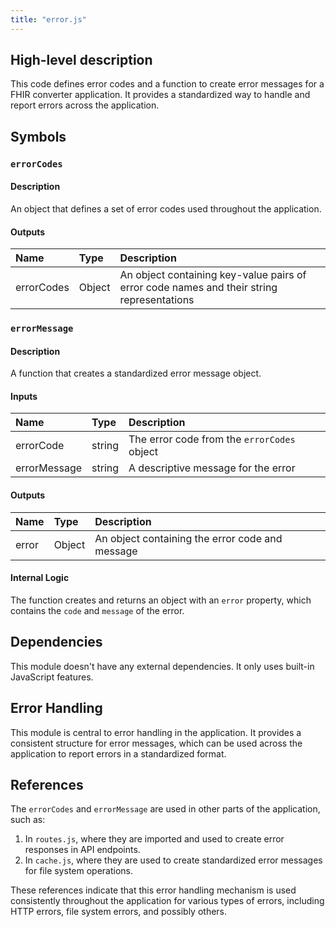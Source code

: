 ```yaml
---
title: "error.js"
---
```


## High-level description
This code defines error codes and a function to create error messages for a FHIR converter application. It provides a standardized way to handle and report errors across the application.

## Symbols

### `errorCodes`
#### Description
An object that defines a set of error codes used throughout the application.

#### Outputs
| Name | Type | Description |
|:-----|:-----|:------------|
| errorCodes | Object | An object containing key-value pairs of error code names and their string representations |

### `errorMessage`
#### Description
A function that creates a standardized error message object.

#### Inputs
| Name | Type | Description |
|:-----|:-----|:------------|
| errorCode | string | The error code from the `errorCodes` object |
| errorMessage | string | A descriptive message for the error |

#### Outputs
| Name | Type | Description |
|:-----|:-----|:------------|
| error | Object | An object containing the error code and message |

#### Internal Logic
The function creates and returns an object with an `error` property, which contains the `code` and `message` of the error.

## Dependencies
This module doesn't have any external dependencies. It only uses built-in JavaScript features.

## Error Handling
This module is central to error handling in the application. It provides a consistent structure for error messages, which can be used across the application to report errors in a standardized format.

## References
The `errorCodes` and `errorMessage` are used in other parts of the application, such as:
1. In `routes.js`, where they are imported and used to create error responses in API endpoints.
2. In `cache.js`, where they are used to create standardized error messages for file system operations.

These references indicate that this error handling mechanism is used consistently throughout the application for various types of errors, including HTTP errors, file system errors, and possibly others.